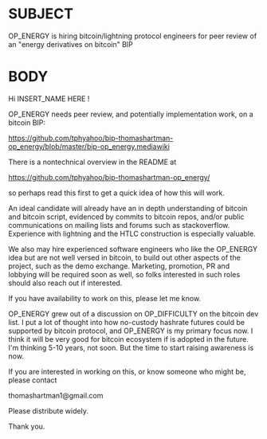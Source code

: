 =SUBJECT=

OP_ENERGY is hiring bitcoin/lightning protocol engineers for peer review of an "energy derivatives on bitcoin" BIP

=BODY=

Hi INSERT_NAME HERE !

OP_ENERGY needs peer review, and potentially implementation work, on a bitcoin BIP:

https://github.com/tphyahoo/bip-thomashartman-op_energy/blob/master/bip-op_energy.mediawiki

There is a nontechnical overview in the README at 

https://github.com/tphyahoo/bip-thomashartman-op_energy/

so perhaps read this first to get a quick idea of how this will work.

An ideal candidate will already have an in depth understanding of bitcoin and bitcoin script, evidenced by commits to bitcoin repos, and/or public communications on mailing lists and forums such as stackoverflow. Experience with lightning and the HTLC construction is especially valuable. 

We also may hire experienced software engineers who like the OP_ENERGY idea but are not well versed in bitcoin, to build out other aspects of the project, such as the demo exchange. Marketing, promotion, PR and lobbying will be required soon as well, so folks interested in such roles should also reach out if interested. 

If you have availability to work on this, please let me know.

OP_ENERGY grew out of a discussion on OP_DIFFICULTY on the bitcoin dev list. I put a lot of thought into how no-custody hashrate futures could be supported by bitcoin protocol, and OP_ENERGY is my primary focus now. I think it will be very good for bitcoin ecosystem if is adopted in the future. I'm thinking 5-10 years, not soon. But the time to start raising awareness is now.

If you are interested in working on this, or know someone who might be, please contact 

thomashartman1@gmail.com

Please distribute widely. 

Thank you. 

